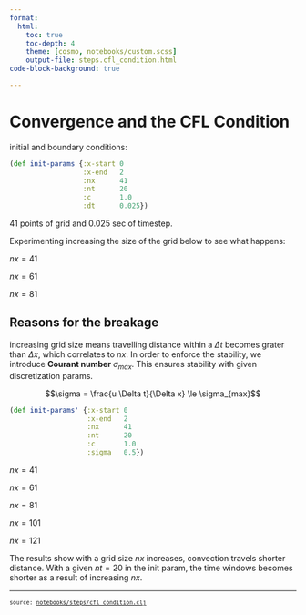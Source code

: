 ```yaml
---
format:
  html:
    toc: true
    toc-depth: 4
    theme: [cosmo, notebooks/custom.scss]
    output-file: steps.cfl_condition.html
code-block-background: true

---
```

<style></style><style>.printedClojure .sourceCode {
  background-color: transparent;
  border-style: none;
}
</style><style>.clay-limit-image-width .clay-image {max-width: 100%}
.clay-side-by-side .sourceCode {margin: 0}
.clay-side-by-side {margin: 1em 0}
</style>
<script src="steps.cfl_condition_files/md-default0.js" type="text/javascript"></script><script src="steps.cfl_condition_files/md-default1.js" type="text/javascript"></script><script src="steps.cfl_condition_files/vega2.js" type="text/javascript"></script><script src="steps.cfl_condition_files/vega3.js" type="text/javascript"></script><script src="steps.cfl_condition_files/vega4.js" type="text/javascript"></script><script src="steps.cfl_condition_files/katex5.js" type="text/javascript"></script><link href="https://cdn.jsdelivr.net/npm/katex@0.16.10/dist/katex.min.css" rel="stylesheet" type="text/css" />

# Convergence and the CFL Condition

initial and boundary conditions:



::: {.sourceClojure}
```clojure
(def init-params {:x-start 0
                  :x-end   2
                  :nx      41
                  :nt      20
                  :c       1.0
                  :dt      0.025})
```
:::


41 points of grid and 0.025 sec of timestep.

Experimenting increasing the size of the grid below to see what happens:


$nx = 41$


```{=html}
<div><script>vegaEmbed(document.currentScript.parentElement, {"mark":"line","width":500,"height":300,"encoding":{"x":{"field":"x","type":"quantitative"},"y":{"field":"y","type":"quantitative"}},"data":{"values":[{"y":1.0,"x":0.0},{"y":1.0,"x":0.05},{"y":1.0,"x":0.1},{"y":1.0,"x":0.15},{"y":1.0,"x":0.2},{"y":1.0,"x":0.25},{"y":1.0,"x":0.3},{"y":1.0,"x":0.35},{"y":1.0,"x":0.4},{"y":1.0,"x":0.45},{"y":1.000001,"x":0.5},{"y":1.00002,"x":0.55},{"y":1.0002012,"x":0.6},{"y":1.0012884,"x":0.65},{"y":1.005909,"x":0.7},{"y":1.0206947,"x":0.75},{"y":1.0576591,"x":0.8},{"y":1.131588,"x":0.85},{"y":1.2517223,"x":0.9},{"y":1.4119015,"x":0.95},{"y":1.5880985,"x":1.0},{"y":1.7482767,"x":1.05},{"y":1.868392,"x":1.1},{"y":1.9421396,"x":1.15},{"y":1.9780169,"x":1.2},{"y":1.9881821,"x":1.25},{"y":1.9780169,"x":1.3},{"y":1.9421396,"x":1.35},{"y":1.868392,"x":1.4},{"y":1.7482767,"x":1.45},{"y":1.5880985,"x":1.5},{"y":1.4119015,"x":1.55},{"y":1.2517223,"x":1.6},{"y":1.131588,"x":1.65},{"y":1.0576591,"x":1.7},{"y":1.0206947,"x":1.75},{"y":1.005909,"x":1.8},{"y":1.0012884,"x":1.85},{"y":1.0002012,"x":1.9},{"y":1.00002,"x":1.95},{"y":1.0000019,"x":2.0}]}});</script></div>
```


$nx = 61$


```{=html}
<div><script>vegaEmbed(document.currentScript.parentElement, {"mark":"line","width":500,"height":300,"encoding":{"x":{"field":"x","type":"quantitative"},"y":{"field":"y","type":"quantitative"}},"data":{"values":[{"y":1.0,"x":0.0},{"y":1.0,"x":0.033333335},{"y":1.0,"x":0.06666667},{"y":1.0,"x":0.1},{"y":1.0,"x":0.13333334},{"y":1.0,"x":0.16666667},{"y":1.0,"x":0.2},{"y":1.0,"x":0.23333333},{"y":1.0,"x":0.26666668},{"y":1.0,"x":0.3},{"y":1.0,"x":0.33333334},{"y":1.0,"x":0.36666667},{"y":1.0,"x":0.4},{"y":1.0,"x":0.43333334},{"y":1.0,"x":0.46666667},{"y":1.0,"x":0.5},{"y":1.0,"x":0.53333336},{"y":1.0,"x":0.56666666},{"y":1.0,"x":0.6},{"y":1.0000002,"x":0.6333333},{"y":1.0000038,"x":0.6666667},{"y":1.0000294,"x":0.7},{"y":1.0001837,"x":0.73333335},{"y":1.0009356,"x":0.76666665},{"y":1.0039423,"x":0.8},{"y":1.0138645,"x":0.8333333},{"y":1.0409251,"x":0.8666667},{"y":1.1018119,"x":0.9},{"y":1.2142179,"x":0.93333334},{"y":1.3828273,"x":0.96666664},{"y":1.5851585,"x":1.0},{"y":1.7748439,"x":1.0333333},{"y":1.9087396,"x":1.0666667},{"y":1.9756874,"x":1.1},{"y":1.9968288,"x":1.1333333},{"y":1.9999998,"x":1.1666666},{"y":1.9999962,"x":1.2},{"y":1.9999706,"x":1.2333333},{"y":1.9998163,"x":1.2666667},{"y":1.9990644,"x":1.3},{"y":1.9960577,"x":1.3333334},{"y":1.9861355,"x":1.3666667},{"y":1.9590749,"x":1.4},{"y":1.8981881,"x":1.4333333},{"y":1.7857821,"x":1.4666667},{"y":1.6171727,"x":1.5},{"y":1.4148415,"x":1.5333333},{"y":1.2251561,"x":1.5666667},{"y":1.0912604,"x":1.6},{"y":1.0243126,"x":1.6333333},{"y":1.0031712,"x":1.6666666},{"y":1.0,"x":1.7},{"y":1.0,"x":1.7333333},{"y":1.0,"x":1.7666667},{"y":1.0,"x":1.8},{"y":1.0,"x":1.8333334},{"y":1.0,"x":1.8666667},{"y":1.0,"x":1.9},{"y":1.0,"x":1.9333333},{"y":1.0,"x":1.9666667},{"y":1.0,"x":2.0}]}});</script></div>
```


$nx = 81$


```{=html}
<div><script>vegaEmbed(document.currentScript.parentElement, {"mark":"line","width":500,"height":300,"encoding":{"x":{"field":"x","type":"quantitative"},"y":{"field":"y","type":"quantitative"}},"data":{"values":[{"y":1.0,"x":0.0},{"y":1.0,"x":0.025},{"y":1.0,"x":0.05},{"y":1.0,"x":0.075},{"y":1.0,"x":0.1},{"y":1.0,"x":0.125},{"y":1.0,"x":0.15},{"y":1.0,"x":0.175},{"y":1.0,"x":0.2},{"y":1.0,"x":0.225},{"y":1.0,"x":0.25},{"y":1.0,"x":0.275},{"y":1.0,"x":0.3},{"y":1.0,"x":0.325},{"y":1.0,"x":0.35},{"y":1.0,"x":0.375},{"y":1.0,"x":0.4},{"y":1.0,"x":0.425},{"y":1.0,"x":0.45},{"y":1.0,"x":0.475},{"y":1.0,"x":0.5},{"y":1.0,"x":0.525},{"y":1.0,"x":0.55},{"y":1.0,"x":0.575},{"y":1.0,"x":0.6},{"y":1.0,"x":0.625},{"y":1.0,"x":0.65},{"y":1.0,"x":0.675},{"y":1.0,"x":0.7},{"y":1.0,"x":0.725},{"y":1.0,"x":0.75},{"y":1.0,"x":0.775},{"y":1.0,"x":0.8},{"y":1.0,"x":0.825},{"y":1.0,"x":0.85},{"y":1.0,"x":0.875},{"y":1.0,"x":0.9},{"y":1.0,"x":0.925},{"y":1.0,"x":0.95},{"y":1.0,"x":0.975},{"y":2.0,"x":1.0},{"y":2.0,"x":1.025},{"y":2.0,"x":1.05},{"y":2.0,"x":1.075},{"y":2.0,"x":1.1},{"y":2.0,"x":1.125},{"y":2.0,"x":1.15},{"y":2.0,"x":1.175},{"y":2.0,"x":1.2},{"y":2.0,"x":1.225},{"y":2.0,"x":1.25},{"y":2.0,"x":1.275},{"y":2.0,"x":1.3},{"y":2.0,"x":1.325},{"y":2.0,"x":1.35},{"y":2.0,"x":1.375},{"y":2.0,"x":1.4},{"y":2.0,"x":1.425},{"y":2.0,"x":1.45},{"y":2.0,"x":1.475},{"y":2.0,"x":1.5},{"y":1.0,"x":1.525},{"y":1.0,"x":1.55},{"y":1.0,"x":1.575},{"y":1.0,"x":1.6},{"y":1.0,"x":1.625},{"y":1.0,"x":1.65},{"y":1.0,"x":1.675},{"y":1.0,"x":1.7},{"y":1.0,"x":1.725},{"y":1.0,"x":1.75},{"y":1.0,"x":1.775},{"y":1.0,"x":1.8},{"y":1.0,"x":1.825},{"y":1.0,"x":1.85},{"y":1.0,"x":1.875},{"y":1.0,"x":1.9},{"y":1.0,"x":1.925},{"y":1.0,"x":1.95},{"y":1.0,"x":1.975},{"y":1.0,"x":2.0}]}});</script></div>
```



## Reasons for the breakage

increasing grid size means travelling distance within a $\Delta t$ becomes grater than
$\Delta x$, which correlates to $nx$. In order to enforce the stability, we introduce
**Courant number** $\sigma_{max}$. This ensures stability with given discretization params.


$$\sigma = \frac{u \Delta t}{\Delta x} \le \sigma_{max}$$




::: {.sourceClojure}
```clojure
(def init-params' {:x-start 0
                   :x-end   2
                   :nx      41
                   :nt      20
                   :c       1.0
                   :sigma   0.5})
```
:::


$nx = 41$


```{=html}
<div><script>vegaEmbed(document.currentScript.parentElement, {"mark":"line","width":500,"height":300,"encoding":{"x":{"field":"x","type":"quantitative"},"y":{"field":"y","type":"quantitative"}},"data":{"values":[{"y":1.0,"x":0.0},{"y":1.0,"x":0.05},{"y":1.0,"x":0.1},{"y":1.0,"x":0.15},{"y":1.0,"x":0.2},{"y":1.0,"x":0.25},{"y":1.0,"x":0.3},{"y":1.0,"x":0.35},{"y":1.0,"x":0.4},{"y":1.0,"x":0.45},{"y":1.000001,"x":0.5},{"y":1.00002,"x":0.55},{"y":1.0002012,"x":0.6},{"y":1.0012884,"x":0.65},{"y":1.005909,"x":0.7},{"y":1.0206947,"x":0.75},{"y":1.0576591,"x":0.8},{"y":1.131588,"x":0.85},{"y":1.2517223,"x":0.9},{"y":1.4119015,"x":0.95},{"y":1.5880985,"x":1.0},{"y":1.7482767,"x":1.05},{"y":1.868392,"x":1.1},{"y":1.9421396,"x":1.15},{"y":1.9780169,"x":1.2},{"y":1.9881821,"x":1.25},{"y":1.9780169,"x":1.3},{"y":1.9421396,"x":1.35},{"y":1.868392,"x":1.4},{"y":1.7482767,"x":1.45},{"y":1.5880985,"x":1.5},{"y":1.4119015,"x":1.55},{"y":1.2517223,"x":1.6},{"y":1.131588,"x":1.65},{"y":1.0576591,"x":1.7},{"y":1.0206947,"x":1.75},{"y":1.005909,"x":1.8},{"y":1.0012884,"x":1.85},{"y":1.0002012,"x":1.9},{"y":1.00002,"x":1.95},{"y":1.0000019,"x":2.0}]}});</script></div>
```


$nx = 61$



```{=html}
<div><script>vegaEmbed(document.currentScript.parentElement, {"mark":"line","width":500,"height":300,"encoding":{"x":{"field":"x","type":"quantitative"},"y":{"field":"y","type":"quantitative"}},"data":{"values":[{"y":1.0,"x":0.0},{"y":1.0,"x":0.033333335},{"y":1.0,"x":0.06666667},{"y":1.0,"x":0.1},{"y":1.0,"x":0.13333334},{"y":1.0,"x":0.16666667},{"y":1.0,"x":0.2},{"y":1.0,"x":0.23333333},{"y":1.0,"x":0.26666668},{"y":1.0,"x":0.3},{"y":1.0,"x":0.33333334},{"y":1.0,"x":0.36666667},{"y":1.0,"x":0.4},{"y":1.0,"x":0.43333334},{"y":1.0,"x":0.46666667},{"y":1.000001,"x":0.5},{"y":1.00002,"x":0.53333336},{"y":1.0002012,"x":0.56666666},{"y":1.0012884,"x":0.6},{"y":1.005909,"x":0.6333333},{"y":1.0206947,"x":0.6666667},{"y":1.0576591,"x":0.7},{"y":1.131588,"x":0.73333335},{"y":1.2517223,"x":0.76666665},{"y":1.4119015,"x":0.8},{"y":1.5880985,"x":0.8333333},{"y":1.7482777,"x":0.8666667},{"y":1.868412,"x":0.9},{"y":1.9423409,"x":0.93333334},{"y":1.9793053,"x":0.96666664},{"y":1.994091,"x":1.0},{"y":1.9987106,"x":1.0333333},{"y":1.9997787,"x":1.0666667},{"y":1.9997787,"x":1.1},{"y":1.9987106,"x":1.1333333},{"y":1.994091,"x":1.1666666},{"y":1.9793053,"x":1.2},{"y":1.9423409,"x":1.2333333},{"y":1.868412,"x":1.2666667},{"y":1.7482777,"x":1.3},{"y":1.5880985,"x":1.3333334},{"y":1.4119015,"x":1.3666667},{"y":1.2517223,"x":1.4},{"y":1.131588,"x":1.4333333},{"y":1.0576591,"x":1.4666667},{"y":1.0206947,"x":1.5},{"y":1.005909,"x":1.5333333},{"y":1.0012884,"x":1.5666667},{"y":1.0002012,"x":1.6},{"y":1.00002,"x":1.6333333},{"y":1.000001,"x":1.6666666},{"y":1.0,"x":1.7},{"y":1.0,"x":1.7333333},{"y":1.0,"x":1.7666667},{"y":1.0,"x":1.8},{"y":1.0,"x":1.8333334},{"y":1.0,"x":1.8666667},{"y":1.0,"x":1.9},{"y":1.0,"x":1.9333333},{"y":1.0,"x":1.9666667},{"y":1.0,"x":2.0}]}});</script></div>
```


$nx = 81$


```{=html}
<div><script>vegaEmbed(document.currentScript.parentElement, {"mark":"line","width":500,"height":300,"encoding":{"x":{"field":"x","type":"quantitative"},"y":{"field":"y","type":"quantitative"}},"data":{"values":[{"y":1.0,"x":0.0},{"y":1.0,"x":0.025},{"y":1.0,"x":0.05},{"y":1.0,"x":0.075},{"y":1.0,"x":0.1},{"y":1.0,"x":0.125},{"y":1.0,"x":0.15},{"y":1.0,"x":0.175},{"y":1.0,"x":0.2},{"y":1.0,"x":0.225},{"y":1.0,"x":0.25},{"y":1.0,"x":0.275},{"y":1.0,"x":0.3},{"y":1.0,"x":0.325},{"y":1.0,"x":0.35},{"y":1.0,"x":0.375},{"y":1.0,"x":0.4},{"y":1.0,"x":0.425},{"y":1.0,"x":0.45},{"y":1.0,"x":0.475},{"y":1.000001,"x":0.5},{"y":1.00002,"x":0.525},{"y":1.0002012,"x":0.55},{"y":1.0012884,"x":0.575},{"y":1.005909,"x":0.6},{"y":1.0206947,"x":0.625},{"y":1.0576591,"x":0.65},{"y":1.131588,"x":0.675},{"y":1.2517223,"x":0.7},{"y":1.4119015,"x":0.725},{"y":1.5880985,"x":0.75},{"y":1.7482777,"x":0.775},{"y":1.868412,"x":0.8},{"y":1.9423409,"x":0.825},{"y":1.9793053,"x":0.85},{"y":1.994091,"x":0.875},{"y":1.9987116,"x":0.9},{"y":1.9997988,"x":0.925},{"y":1.99998,"x":0.95},{"y":1.999999,"x":0.975},{"y":2.0,"x":1.0},{"y":1.999999,"x":1.025},{"y":1.99998,"x":1.05},{"y":1.9997988,"x":1.075},{"y":1.9987116,"x":1.1},{"y":1.994091,"x":1.125},{"y":1.9793053,"x":1.15},{"y":1.9423409,"x":1.175},{"y":1.868412,"x":1.2},{"y":1.7482777,"x":1.225},{"y":1.5880985,"x":1.25},{"y":1.4119015,"x":1.275},{"y":1.2517223,"x":1.3},{"y":1.131588,"x":1.325},{"y":1.0576591,"x":1.35},{"y":1.0206947,"x":1.375},{"y":1.005909,"x":1.4},{"y":1.0012884,"x":1.425},{"y":1.0002012,"x":1.45},{"y":1.00002,"x":1.475},{"y":1.000001,"x":1.5},{"y":1.0,"x":1.525},{"y":1.0,"x":1.55},{"y":1.0,"x":1.575},{"y":1.0,"x":1.6},{"y":1.0,"x":1.625},{"y":1.0,"x":1.65},{"y":1.0,"x":1.675},{"y":1.0,"x":1.7},{"y":1.0,"x":1.725},{"y":1.0,"x":1.75},{"y":1.0,"x":1.775},{"y":1.0,"x":1.8},{"y":1.0,"x":1.825},{"y":1.0,"x":1.85},{"y":1.0,"x":1.875},{"y":1.0,"x":1.9},{"y":1.0,"x":1.925},{"y":1.0,"x":1.95},{"y":1.0,"x":1.975},{"y":1.0,"x":2.0}]}});</script></div>
```


$nx = 101$


```{=html}
<div><script>vegaEmbed(document.currentScript.parentElement, {"mark":"line","width":500,"height":300,"encoding":{"x":{"field":"x","type":"quantitative"},"y":{"field":"y","type":"quantitative"}},"data":{"values":[{"y":1.0,"x":0.0},{"y":1.0,"x":0.02},{"y":1.0,"x":0.04},{"y":1.0,"x":0.06},{"y":1.0,"x":0.08},{"y":1.0,"x":0.1},{"y":1.0,"x":0.12},{"y":1.0,"x":0.14},{"y":1.0,"x":0.16},{"y":1.0,"x":0.18},{"y":1.0,"x":0.2},{"y":1.0,"x":0.22},{"y":1.0,"x":0.24},{"y":1.0,"x":0.26},{"y":1.0,"x":0.28},{"y":1.0,"x":0.3},{"y":1.0,"x":0.32},{"y":1.0,"x":0.34},{"y":1.0,"x":0.36},{"y":1.0,"x":0.38},{"y":1.0,"x":0.4},{"y":1.0,"x":0.42},{"y":1.0,"x":0.44},{"y":1.0,"x":0.46},{"y":1.0,"x":0.48},{"y":1.000001,"x":0.5},{"y":1.00002,"x":0.52},{"y":1.0002012,"x":0.54},{"y":1.0012884,"x":0.56},{"y":1.005909,"x":0.58},{"y":1.0206947,"x":0.6},{"y":1.0576591,"x":0.62},{"y":1.131588,"x":0.64},{"y":1.2517223,"x":0.66},{"y":1.4119015,"x":0.68},{"y":1.5880985,"x":0.7},{"y":1.7482777,"x":0.72},{"y":1.868412,"x":0.74},{"y":1.9423409,"x":0.76},{"y":1.9793053,"x":0.78},{"y":1.994091,"x":0.8},{"y":1.9987116,"x":0.82},{"y":1.9997988,"x":0.84},{"y":1.99998,"x":0.86},{"y":1.999999,"x":0.88},{"y":2.0,"x":0.9},{"y":2.0,"x":0.92},{"y":2.0,"x":0.94},{"y":2.0,"x":0.96},{"y":2.0,"x":0.98},{"y":2.0,"x":1.0},{"y":1.999999,"x":1.02},{"y":1.99998,"x":1.04},{"y":1.9997988,"x":1.06},{"y":1.9987116,"x":1.08},{"y":1.994091,"x":1.1},{"y":1.9793053,"x":1.12},{"y":1.9423409,"x":1.14},{"y":1.868412,"x":1.16},{"y":1.7482777,"x":1.18},{"y":1.5880985,"x":1.2},{"y":1.4119015,"x":1.22},{"y":1.2517223,"x":1.24},{"y":1.131588,"x":1.26},{"y":1.0576591,"x":1.28},{"y":1.0206947,"x":1.3},{"y":1.005909,"x":1.32},{"y":1.0012884,"x":1.34},{"y":1.0002012,"x":1.36},{"y":1.00002,"x":1.38},{"y":1.000001,"x":1.4},{"y":1.0,"x":1.42},{"y":1.0,"x":1.44},{"y":1.0,"x":1.46},{"y":1.0,"x":1.48},{"y":1.0,"x":1.5},{"y":1.0,"x":1.52},{"y":1.0,"x":1.54},{"y":1.0,"x":1.56},{"y":1.0,"x":1.58},{"y":1.0,"x":1.6},{"y":1.0,"x":1.62},{"y":1.0,"x":1.64},{"y":1.0,"x":1.66},{"y":1.0,"x":1.68},{"y":1.0,"x":1.7},{"y":1.0,"x":1.72},{"y":1.0,"x":1.74},{"y":1.0,"x":1.76},{"y":1.0,"x":1.78},{"y":1.0,"x":1.8},{"y":1.0,"x":1.82},{"y":1.0,"x":1.84},{"y":1.0,"x":1.86},{"y":1.0,"x":1.88},{"y":1.0,"x":1.9},{"y":1.0,"x":1.92},{"y":1.0,"x":1.94},{"y":1.0,"x":1.96},{"y":1.0,"x":1.98},{"y":1.0,"x":2.0}]}});</script></div>
```


$nx = 121$


```{=html}
<div><script>vegaEmbed(document.currentScript.parentElement, {"mark":"line","width":500,"height":300,"encoding":{"x":{"field":"x","type":"quantitative"},"y":{"field":"y","type":"quantitative"}},"data":{"values":[{"y":1.0,"x":0.0},{"y":1.0,"x":0.016666668},{"y":1.0,"x":0.033333335},{"y":1.0,"x":0.05},{"y":1.0,"x":0.06666667},{"y":1.0,"x":0.083333336},{"y":1.0,"x":0.1},{"y":1.0,"x":0.11666667},{"y":1.0,"x":0.13333334},{"y":1.0,"x":0.15},{"y":1.0,"x":0.16666667},{"y":1.0,"x":0.18333334},{"y":1.0,"x":0.2},{"y":1.0,"x":0.21666667},{"y":1.0,"x":0.23333333},{"y":1.0,"x":0.25},{"y":1.0,"x":0.26666668},{"y":1.0,"x":0.28333333},{"y":1.0,"x":0.3},{"y":1.0,"x":0.31666666},{"y":1.0,"x":0.33333334},{"y":1.0,"x":0.35},{"y":1.0,"x":0.36666667},{"y":1.0,"x":0.38333333},{"y":1.0,"x":0.4},{"y":1.0,"x":0.41666666},{"y":1.0,"x":0.43333334},{"y":1.0,"x":0.45},{"y":1.0,"x":0.46666667},{"y":1.0,"x":0.48333332},{"y":1.000001,"x":0.5},{"y":1.00002,"x":0.51666665},{"y":1.0002012,"x":0.53333336},{"y":1.0012884,"x":0.55},{"y":1.005909,"x":0.56666666},{"y":1.0206947,"x":0.5833333},{"y":1.0576591,"x":0.6},{"y":1.131588,"x":0.6166667},{"y":1.2517223,"x":0.6333333},{"y":1.4119015,"x":0.65},{"y":1.5880985,"x":0.6666667},{"y":1.7482777,"x":0.68333334},{"y":1.868412,"x":0.7},{"y":1.9423409,"x":0.71666664},{"y":1.9793053,"x":0.73333335},{"y":1.994091,"x":0.75},{"y":1.9987116,"x":0.76666665},{"y":1.9997988,"x":0.78333336},{"y":1.99998,"x":0.8},{"y":1.999999,"x":0.81666666},{"y":2.0,"x":0.8333333},{"y":2.0,"x":0.85},{"y":2.0,"x":0.8666667},{"y":2.0,"x":0.8833333},{"y":2.0,"x":0.9},{"y":2.0,"x":0.9166667},{"y":2.0,"x":0.93333334},{"y":2.0,"x":0.95},{"y":2.0,"x":0.96666664},{"y":2.0,"x":0.98333335},{"y":2.0,"x":1.0},{"y":1.999999,"x":1.0166667},{"y":1.99998,"x":1.0333333},{"y":1.9997988,"x":1.05},{"y":1.9987116,"x":1.0666667},{"y":1.994091,"x":1.0833334},{"y":1.9793053,"x":1.1},{"y":1.9423409,"x":1.1166667},{"y":1.868412,"x":1.1333333},{"y":1.7482777,"x":1.15},{"y":1.5880985,"x":1.1666666},{"y":1.4119015,"x":1.1833333},{"y":1.2517223,"x":1.2},{"y":1.131588,"x":1.2166667},{"y":1.0576591,"x":1.2333333},{"y":1.0206947,"x":1.25},{"y":1.005909,"x":1.2666667},{"y":1.0012884,"x":1.2833333},{"y":1.0002012,"x":1.3},{"y":1.00002,"x":1.3166667},{"y":1.000001,"x":1.3333334},{"y":1.0,"x":1.35},{"y":1.0,"x":1.3666667},{"y":1.0,"x":1.3833333},{"y":1.0,"x":1.4},{"y":1.0,"x":1.4166666},{"y":1.0,"x":1.4333333},{"y":1.0,"x":1.45},{"y":1.0,"x":1.4666667},{"y":1.0,"x":1.4833333},{"y":1.0,"x":1.5},{"y":1.0,"x":1.5166667},{"y":1.0,"x":1.5333333},{"y":1.0,"x":1.55},{"y":1.0,"x":1.5666667},{"y":1.0,"x":1.5833334},{"y":1.0,"x":1.6},{"y":1.0,"x":1.6166667},{"y":1.0,"x":1.6333333},{"y":1.0,"x":1.65},{"y":1.0,"x":1.6666666},{"y":1.0,"x":1.6833333},{"y":1.0,"x":1.7},{"y":1.0,"x":1.7166667},{"y":1.0,"x":1.7333333},{"y":1.0,"x":1.75},{"y":1.0,"x":1.7666667},{"y":1.0,"x":1.7833333},{"y":1.0,"x":1.8},{"y":1.0,"x":1.8166667},{"y":1.0,"x":1.8333334},{"y":1.0,"x":1.85},{"y":1.0,"x":1.8666667},{"y":1.0,"x":1.8833333},{"y":1.0,"x":1.9},{"y":1.0,"x":1.9166666},{"y":1.0,"x":1.9333333},{"y":1.0,"x":1.95},{"y":1.0,"x":1.9666667},{"y":1.0,"x":1.9833333},{"y":1.0,"x":2.0}]}});</script></div>
```


The results show with a grid size $nx$ increases, convection travels shorter distance.
With a given $nt = 20$ in the init param, the time windows becomes shorter as a result
of increasing $nx$.



```{=html}
<div style="background-color:grey;height:2px;width:100%;"></div>
```



```{=html}
<div><pre><small><small>source: <a href="https://github.com/scicloj/cfd-python-in-clojure/blob/main/notebooks/steps/cfl_condition.clj">notebooks/steps/cfl_condition.clj</a></small></small></pre></div>
```
